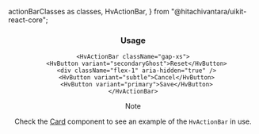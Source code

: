   actionBarClasses as classes,
  HvActionBar,
} from "@hitachivantara/uikit-react-core";


<Header params={{ name: "ActionBar", classes }} />

### Usage

```tsx live
<HvActionBar className="gap-xs">
  <HvButton variant="secondaryGhost">Reset</HvButton>
  <div className="flex-1" aria-hidden="true" />
  <HvButton variant="subtle">Cancel</HvButton>
  <HvButton variant="primary">Save</HvButton>
</HvActionBar>
```

> [!NOTE]
>
> Check the [Card](/components/card) component to see an example of the
> `HvActionBar` in use.
